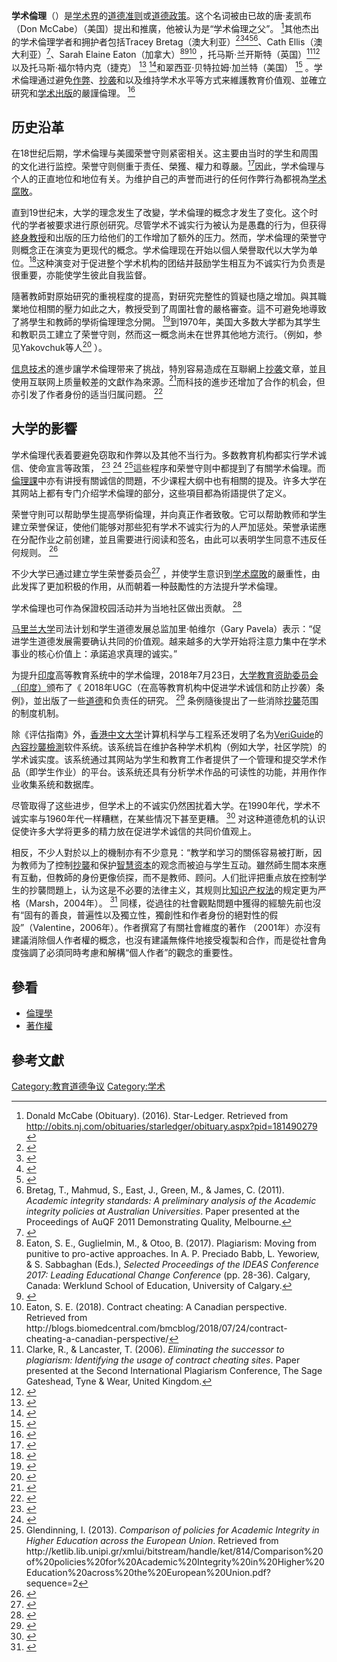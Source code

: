 '''学术倫理'''（{{lang-en|Academic integrity}}）是[[Academy|学术界]]的[[道德|道德准则]]或[[伦理学|道德政策]]。这个名词被由已故的唐·麦凯布（Don McCabe）（美国）提出和推廣，他被认为是“学术倫理之父”。 <ref>Donald McCabe (Obituary). (2016). Star-Ledger. Retrieved from http://obits.nj.com/obituaries/starledger/obituary.aspx?pid=181490279 {{Wayback|url=http://obits.nj.com/obituaries/starledger/obituary.aspx?pid=181490279 |date=20200805141725 }}</ref>其他杰出的学术倫理学者和拥护者包括Tracey Bretag（澳大利亚）<ref>{{Cite book|last=Bretag|first=Tracey|title=Handbook of Academic Integrity|publisher=Springer|year=2016|isbn=978-981-287-097-1|location=Singapore|pages=}}</ref><ref>{{Cite journal|title=Self-Plagiarism or Appropriate Textual Re-use?|url=http://link.springer.com/10.1007/s10805-009-9092-1|last=Bretag|first=Tracey|last2=Mahmud|first2=Saadia|date=2009|journal=Journal of Academic Ethics|issue=3|doi=10.1007/s10805-009-9092-1|volume=7|pages=193–205|language=en|issn=1570-1727}}</ref><ref name=":0">{{Cite journal|title=Contract cheating: a survey of Australian university students|url=https://doi.org/10.1080/03075079.2018.1462788|last=Bretag|first=Tracey|last2=Harper|first2=Rowena|date=2019-11-02|journal=Studies in Higher Education|issue=11|doi=10.1080/03075079.2018.1462788|volume=44|pages=1837–1856|issn=0307-5079|last3=Burton|first3=Michael|last4=Ellis|first4=Cath|last5=Newton|first5=Philip|last6=Rozenberg|first6=Pearl|last7=Saddiqui|first7=Sonia|last8=Haeringen|first8=Karen van}}</ref><ref name=":1">{{Cite journal|title=Core elements of exemplary academic integrity policy in Australian higher education|url=https://ojs.unisa.edu.au/index.php/IJEI/article/view/759|last=Bretag|first=Tracey|last2=Mahmud|first2=Saadia|date=2011-12-12|journal=International Journal for Educational Integrity|issue=2|doi=10.21913/IJEI.v7i2.759|volume=7|language=en|issn=1833-2595|last3=Wallace|first3=Margaret|last4=Walker|first4=Ruth|last5=James|first5=Colin|last6=Green|first6=Margaret|last7=East|first7=Julianne|last8=McGowan|first8=Ursula|last9=Patridge|first9=Lee|access-date=2020-10-08|archive-date=2020-10-09|archive-url=https://web.archive.org/web/20201009105350/https://ojs.unisa.edu.au/index.php/IJEI/article/view/759|dead-url=no}}</ref><ref>Bretag, T., Mahmud, S., East, J., Green, M., & James, C. (2011). ''Academic integrity standards: A preliminary analysis of the Academic integrity policies at Australian Universities''. Paper presented at the Proceedings of AuQF 2011 Demonstrating Quality, Melbourne. </ref>、Cath Ellis（澳大利亚）<ref>{{Cite journal|title=Does authentic assessment assure academic integrity? Evidence from contract cheating data|url=https://www.tandfonline.com/doi/full/10.1080/07294360.2019.1680956|last=Ellis|first=Cath|last2=van Haeringen|first2=Karen|date=2020-04-15|journal=Higher Education Research & Development|issue=3|doi=10.1080/07294360.2019.1680956|volume=39|pages=454–469|language=en|issn=0729-4360|last3=Harper|first3=Rowena|last4=Bretag|first4=Tracey|last5=Zucker|first5=Ian|last6=McBride|first6=Scott|last7=Rozenberg|first7=Pearl|last8=Newton|first8=Phil|last9=Saddiqui|first9=Sonia|access-date=2020-10-08|archive-date=2022-03-18|archive-url=https://web.archive.org/web/20220318052315/https://www.tandfonline.com/doi/full/10.1080/07294360.2019.1680956}}</ref>、Sarah Elaine Eaton（加拿大）<ref>Eaton, S. E., Guglielmin, M., & Otoo, B. (2017). Plagiarism: Moving from punitive to pro-active approaches. In A. P. Preciado Babb, L. Yeworiew, & S. Sabbaghan (Eds.), ''Selected Proceedings of the IDEAS Conference 2017: Leading Educational Change Conference'' (pp. 28-36). Calgary, Canada: Werklund School of Education, University of Calgary.</ref><ref name=":2">{{Cite journal|title=Comparative Analysis of Institutional Policy Definitions of Plagiarism: A Pan-Canadian University Study|url=http://link.springer.com/10.1007/s10780-017-9300-7|last=Eaton|first=Sarah Elaine|date=2017|journal=Interchange|issue=3|doi=10.1007/s10780-017-9300-7|volume=48|pages=271–281|language=en|issn=0826-4805}}</ref><ref name=":3">Eaton, S. E. (2018). Contract cheating: A Canadian perspective.  Retrieved from <nowiki>http://blogs.biomedcentral.com/bmcblog/2018/07/24/contract-cheating-a-canadian-perspective/</nowiki></ref> ，托马斯·兰开斯特（英国）<ref name=":4">Clarke, R., & Lancaster, T. (2006). ''Eliminating the successor to plagiarism: Identifying the usage of contract cheating sites''. Paper presented at the Second International Plagiarism Conference, The Sage Gateshead, Tyne & Wear, United Kingdom.</ref><ref name=":5">{{Cite journal|title=The emergence of academic ghost writers from India in the international contract cheating industry|url=http://www.inderscience.com/link.php?id=99281|last=Lancaster|first=Thomas|date=2019|journal=International Journal of Indian Culture and Business Management|issue=3|doi=10.1504/IJICBM.2019.099281|volume=18|pages=349|language=en|issn=1753-0806}}</ref>以及托马斯·福尔特内克（捷克） <ref>{{Cite journal|title=Impact of Policies for Plagiarism in Higher Education Across Europe: Results of the Project|url=https://acta.mendelu.cz/63/1/0207/|last=Foltýnek|first=Tomáš|last2=Glendinning|first2=Irene|date=2015|journal=Acta Universitatis Agriculturae et Silviculturae Mendelianae Brunensis|issue=1|doi=10.11118/actaun201563010207|volume=63|pages=207–216|language=en|issn=1211-8516|access-date=2020-10-08|archive-date=2020-04-09|archive-url=https://web.archive.org/web/20200409124112/https://acta.mendelu.cz/63/1/0207/|dead-url=no}}</ref> <ref>{{Cite journal|title=Analysis of the contract cheating market in Czechia|url=https://edintegrity.biomedcentral.com/articles/10.1007/s40979-018-0027-8|last=Foltýnek|first=Tomáš|last2=Králíková|first2=Veronika|date=2018|journal=International Journal for Educational Integrity|issue=1|doi=10.1007/s40979-018-0027-8|volume=14|pages=1–15|language=en|issn=1833-2595|access-date=2020-10-08|archive-date=2020-12-16|archive-url=https://web.archive.org/web/20201216172727/https://edintegrity.biomedcentral.com/articles/10.1007/s40979-018-0027-8|dead-url=no}}</ref>和翠西亚·贝特拉姆·加兰特（美国） <ref name="RtP">{{Citation|last=Tricia Gallant|chapter=Revisiting the Past: The Historical Context of Academic Integrity|title=Academic Integrity in the Twenty-First Century|pages=13–31}}</ref> 。学术倫理通过避免[[作弊|作弊]]、[[抄袭|抄袭]]和{{le|合同作弊|Contract cheating}}以及维持学术水平等方式来維護教育价值观、並確立研究和[[学术出版|学术出版]]的嚴謹倫理。 <ref>{{Citation|url=https://books.google.com/books?id=nBrrqGwvr6oC&pg=PA78|date=1996-11-30|title=Learning and the marketplace|isbn=9780809320929|last=Alison Kirk|accessdate=2020-10-08|archive-date=2017-02-27|archive-url=https://web.archive.org/web/20170227064555/https://books.google.com/books?id=nBrrqGwvr6oC&pg=PA78|dead-url=no}}</ref>

== 历史沿革 ==
在18世纪后期，学术倫理与美國荣誉守则紧密相关。这主要由当时的学生和周围的文化进行监控。荣誉守则侧重于责任、榮獲、權力和尊嚴。<ref name="RtP">{{Citation|last=Tricia Gallant|chapter=Revisiting the Past: The Historical Context of Academic Integrity|title=Academic Integrity in the Twenty-First Century|pages=13–31}}</ref>因此，学术倫理与个人的正直地位和地位有关。为维护自己的声誉而进行的任何作弊行為都視為[[学术腐败|学术腐敗]]。

直到19世纪末，大学的理念发生了改變，学术倫理的概念才发生了变化。这个时代的学者被要求进行原创研究。尽管学术不诚实行为被认为是愚蠢的行为，但获得[[终身教授|終身教授]]和出版的压力给他们的工作增加了额外的压力。然而，学术倫理的荣誉守则概念正在演变为更现代的概念。学术倫理现在开始以個人榮譽取代以大学为单位。<ref name="RtP">{{Citation|last=Tricia Gallant|chapter=Revisiting the Past: The Historical Context of Academic Integrity|title=Academic Integrity in the Twenty-First Century|pages=13–31}}</ref>这种演变对于促进整个学术机构的团结并鼓励学生相互为不诚实行为负责是很重要，亦能使学生彼此自我监督。

隨著教師對原始研究的重視程度的提高，對研究完整性的質疑也隨之增加。與其職業地位相關的壓力如此之大，教授受到了周圍社會的嚴格審查。這不可避免地導致了將學生和教師的學術倫理理念分開。 <ref name="RtP">{{Citation|last=Tricia Gallant|chapter=Revisiting the Past: The Historical Context of Academic Integrity|title=Academic Integrity in the Twenty-First Century|pages=13–31}}</ref>到1970年，美国大多数大学都为其学生和教职员工建立了荣誉守则，然而这一概念尚未在世界其他地方流行。（例如，参见Yakovchuk等人<ref>{{Cite journal|title=Staff and student perspectives on the potential of honor codes in the UK|url=https://www.ojs.unisa.edu.au/index.php/IJEI/article/view/762|last=Scott|first=Jon|last2=Badge|first2=Joe|date=December 12, 2011|journal=International Journal for Educational Integrity|issue=2|doi=10.21913/IJEI.v7i2.762|volume=7|last3=Yakovchuk|first3=Nadya|access-date=2020-10-08|archive-date=2020-11-13|archive-url=https://web.archive.org/web/20201113062041/https://ojs.unisa.edu.au/index.php/IJEI/article/view/762|dead-url=no}}</ref> ）。

[[信息技术|信息技术]]的進步讓学术倫理带来了挑战，特別容易造成在互聯網上[[抄袭|抄袭]]文章，並且使用互联网上质量較差的文獻作為來源。<ref>{{Cite web|title=The Netherlands Code of Conduct for Academic Practice|url=http://www.vsnu.nl/files/documenten/Domeinen/Onderzoek/The_Netherlands_Code%20of_Conduct_for_Academic_Practice_2004_(version2014).pdf|year=2014|publisher=[[Association_of_Universities_in_the_Netherlands|Association of Universities in the Netherlands]] (VSNU)|access-date=2020-10-08|archive-date=2020-02-29|archive-url=https://web.archive.org/web/20200229124309/http://vsnu.nl/files/documenten/Domeinen/Onderzoek/The_Netherlands_Code%20of_Conduct_for_Academic_Practice_2004_(version2014).pdf|dead-url=no}}</ref>而科技的進步还增加了合作的机会，但亦引发了作者身份的适当归属问题。 <ref>{{Citation|last=Tricia Gallant|chapter=Twenty-First Century Forces Shaping Academic Integrity|title=Academic Integrity in the Twenty-First Century|pages=65–78}}</ref>

== 大学的影響 ==
学术倫理代表着要避免窃取和作弊以及其他不当行为。多数教育机构都实行学术诚信、使命宣言等政策， <ref name=":1">{{Cite journal|title=Core elements of exemplary academic integrity policy in Australian higher education|url=https://ojs.unisa.edu.au/index.php/IJEI/article/view/759|last=Bretag|first=Tracey|last2=Mahmud|first2=Saadia|date=2011-12-12|journal=International Journal for Educational Integrity|issue=2|doi=10.21913/IJEI.v7i2.759|volume=7|language=en|issn=1833-2595|last3=Wallace|first3=Margaret|last4=Walker|first4=Ruth|last5=James|first5=Colin|last6=Green|first6=Margaret|last7=East|first7=Julianne|last8=McGowan|first8=Ursula|last9=Patridge|first9=Lee}}</ref> <ref name=":2">{{Cite journal|title=Comparative Analysis of Institutional Policy Definitions of Plagiarism: A Pan-Canadian University Study|url=http://link.springer.com/10.1007/s10780-017-9300-7|last=Eaton|first=Sarah Elaine|date=2017|journal=Interchange|issue=3|doi=10.1007/s10780-017-9300-7|volume=48|pages=271–281|language=en|issn=0826-4805}}</ref> <ref>Glendinning, I. (2013). ''Comparison of policies for Academic Integrity in Higher Education across the European Union''. Retrieved from <nowiki>http://ketlib.lib.unipi.gr/xmlui/bitstream/handle/ket/814/Comparison%20of%20policies%20for%20Academic%20Integrity%20in%20Higher%20Education%20across%20the%20European%20Union.pdf?sequence=2</nowiki></ref>這些程序和荣誉守则中都提到了有關学术倫理。而[[伦理学|倫理課]]中亦有讲授有關诚信的問題，不少课程大纲中也有相關的提及。许多大学在其网站上都有专门介绍学术倫理的部分，这些項目都為術語提供了定义。

荣誉守則可以帮助學生提高學術倫理，并向真正作者致敬。它可以帮助教师和学生建立荣誉保证，使他们能够对那些犯有学术不诚实行为的人严加惩处。荣誉承诺應在分配作业之前创建，並且需要进行阅读和签名，由此可以表明学生同意不违反任何规则。 <ref>{{Cite journal|title=Honor Codes: Evidence Based Strategies for Improving Academic Integrity|last=Tatum|first=Holly|last2=Schwartz|first2=Beth M.|date=2017-04-03|journal=Theory into Practice|issue=2|doi=10.1080/00405841.2017.1308175|volume=56|pages=129–135|issn=0040-5841}}</ref>

不少大学已通过建立学生荣誉委员会<ref>{{Citation|title=Applying the Power of Association on Campus: A Model Code of Academic Integrity|journal=Journal of College and University Law|date=Summer 1997|first=Gary|last=Pavela|volume=24|number=1|pages=|id=|url=|type=PDF|postscript=.}}</ref> ，并使学生意识到[[学术腐败|学术腐敗]]的嚴重性，由此发挥了更加积极的作用，从而朝着一种鼓勵性的方法提升学术倫理。

学术倫理也可作為保證校园活动并为当地社区做出贡献。 <ref>{{Cite web|title=Academic Integrity|url=http://www.ou.edu/integrity|accessdate=2018-10-11|work=www.ou.edu|language=en|archive-date=2021-02-03|archive-url=https://web.archive.org/web/20210203215303/https://www.ou.edu/integrity|dead-url=no}}</ref>

[[馬里蘭大學學院市分校|马里兰大学]]司法计划和学生道德发展总监加里·帕维尔（Gary Pavela）表示：“促进学生道德发展需要确认共同的价值观。越来越多的大学开始将注意力集中在学术事业的核心价值上：承諾追求真理的诚实。”

为提升[[印度|印度]]高等教育系统中的学术倫理，2018年7月23日，[[大學撥款委員會_(印度)|大学教育资助委员会（印度）]]颁布了《 2018年UGC（在高等教育机构中促进学术诚信和防止抄袭）条例》，並出版了一些[[伦理学|道德]]和负责任的研究。 <ref name="UGC (Promotion of Academic Integrity and Prevention of Plagiarism in Higher Educational Institutions) Regulations, 2018">{{Citation|title=UGC (Promotion of Academic Integrity and Prevention of Plagiarism in Higher Educational Institutions) Regulations, 2018|url=https://www.ugc.ac.in/pdfnews/7771545_academic-integrity-Regulation2018.pdf|postscript=.|year=2018|accessdate=2020-10-08|archive-date=2020-11-09|archive-url=https://web.archive.org/web/20201109031223/https://www.ugc.ac.in/pdfnews/7771545_academic-integrity-Regulation2018.pdf|dead-url=no}}</ref> {{Rp|1}}条例隨後提出了一些消除[[抄袭|抄襲]]范围的制度机制。

除《评估指南》外，[[香港中文大學|香港中文大学]]计算机科学与工程系还发明了名为[[VeriGuide|VeriGuide]]的[[内容抄袭检测|內容抄襲檢測]]软件系统。该系统旨在维护各种学术机构（例如大学，社区学院）的学术诚实度。该系统通过其网站为学生和教育工作者提供了一个管理和提交学术作品（即学生作业）的平台。该系统还具有分析学术作品的可读性的功能，并用作作业收集系统和数据库。

尽管取得了这些进步，但学术上的不诚实仍然困扰着大学。在1990年代，学术不诚实率与1960年代一样糟糕，在某些情况下甚至更糟。 <ref name="Moral Panic">{{Citation|title=Moral Panic: The Contemporary Context of Academic Integrity|journal=ASHE Higher Education Report|first=|last=|last2=|volume=33|number=5|pages=1–143|doi=10.1002/aehe.3305|url=|type=PDF|postscript=.|year=2008}}</ref> {{Rp|1}}对这种道德危机的认识促使许多大学将更多的精力放在促进学术诚信的共同价值观上。

相反，不少人對於以上的機制亦有不少意見：“教学和学习的關係容易被打断，因为教师为了控制[[抄袭|抄襲]]和保护[[智慧資本|智慧资本]]的观念而被迫与学生互动。雖然師生間本來應有互動，但教師的身份更像侦探，而不是教师、顾问。人们批评把重点放在控制学生的抄襲問題上，认为这是不必要的法律主义，其规则比[[知识产权|知识产权法]]的规定更为严格（Marsh，2004年）。 <ref name="Moral Panic">{{Citation|title=Moral Panic: The Contemporary Context of Academic Integrity|journal=ASHE Higher Education Report|first=|last=|last2=|volume=33|number=5|pages=1–143|doi=10.1002/aehe.3305|url=|type=PDF|postscript=.|year=2008}}</ref> {{Rp|5}}同樣，從過往的社會觀點問題中獲得的經驗先前也沒有“固有的善良，普遍性以及獨立性，獨創性和作者身份的絕對性的假設”（Valentine，2006年）。作者撰寫了有關社會維度的著作 （2001年）亦沒有建議消除個人作者權的概念，也沒有建議無條件地接受複製和合作，而是從社會角度強調了必須同時考慮和解構“個人作者”的觀念的重要性。  {{Rp|59}}

==參看==
*[[倫理學|倫理學]]
*[[著作權|著作權]]
==參考文獻==
{{reflist}}

[[Category:教育道德争议|Category:教育道德争议]]
[[Category:学术|Category:学术]]